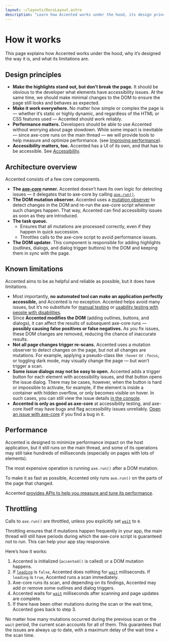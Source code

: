 ```yaml
---
layout: ~/layouts/DocsLayout.astro
description: "Learn how Accented works under the hood, its design principles, architecture, and limitations."
---
```



# How it works

This page explains how Accented works under the hood,
why it’s designed the way it is, and what its limitations are.

<TableOfContents />

## Design principles

- **Make the highlights stand out, but don’t break the page.**
  It should be obvious to the developer what elements have accessibility issues.
  At the same time, we should make minimal changes to the DOM
  to ensure the page still looks and behaves as expected.
- **Make it work everywhere.**
  No matter how simple or complex the page is —
  whether it’s static or highly dynamic,
  and regardless of the HTML or CSS features used —
  Accented should work reliably.
- **Performance matters.**
  Developers should be able to use Accented without worrying about page slowdown.
  While some impact is inevitable — since axe-core runs on the main thread —
  we will provide tools to help measure and optimize performance.
  (see [Improving performance](/getting-started#improving-performance)).
- **Accessibility matters, too.**
  Accented has a UI of its own, and that has to be accessible.
  See [Accessibility](/about#accessibility).

## Architecture overview

Accented consists of a few core components.

- **The [axe-core](https://github.com/dequelabs/axe-core) runner.**
  Accented doesn’t have its own logic for detecting issues —
  it delegates that to axe-core by calling [`axe.run()`](https://www.deque.com/axe/core-documentation/api-documentation/#api-name-axerun).
- **The DOM mutation observer.**
  Accented uses a [mutation observer](https://developer.mozilla.org/en-US/docs/Web/API/MutationObserver)
  to detect changes in the DOM and re-run the axe-core script whenever such changes happen.
  That way, Accented can find accessibility issues as soon as they are introduced.
- **The task queue.**
  - Ensures that all mutations are processed correctly, even if they happen in quick succession.
  - Throttles calls to the axe-core script to avoid performance issues.
- **The DOM updater.**
  This component is responsible for adding highlights
  (outlines, dialogs, and dialog trigger buttons) to the DOM
  and keeping them in sync with the page.

## Known limitations

Accented aims to be as helpful and reliable as possible,
but it does have limitations.

- Most importantly, **no automated tool can make an application perfectly accessible,**
  and Accented is no exception.
  Accented helps avoid many issues, but it’s no substitute
  for [manual testing](https://accessibility.huit.harvard.edu/manual-testing-accessibility)
  or [usability testing with people with disabilities](https://www.section508.gov/test/usability-testing-with-people-with-disabilities/).
- Since **Accented modifies the DOM** (adding outlines, buttons, and dialogs),
  it can affect the results of subsequent axe-core runs —
  **possibly causing false positives or false negatives.**
  As you fix issues, these DOM changes are removed, reducing the chance of inaccurate results.
- **Not all page changes trigger re-scans.**
  Accented uses a mutation observer to detect changes on the page,
  but not all changes are mutations.
  For example, applying a pseudo-class like `:hover` or `:focus`, or toggling dark mode,
  may visually change the page — but won’t trigger a scan.
- **Some issue dialogs may not be easy to open.**
  Accented adds a trigger button for each element with accessibility issues,
  and that button opens the issue dialog.
  There may be cases, however, when the button is hard or impossible to activate,
  for example, if the element is inside a container with hidden overflow,
  or only becomes visible on hover.
  In such cases, you can still view the issue details [in the console](/api#output).
- **Accented is only as good as axe-core** at accessibility testing,
  and axe-core itself may have bugs and flag accessibility issues unreliably.
  [Open an issue with axe-core](https://github.com/dequelabs/axe-core/issues) if you find a bug in it.

## Performance

Accented is designed to minimize performance impact on the host application,
but it still runs on the main thread,
and some of its operations may still take hundreds of milliseconds
(especially on pages with lots of elements).

The most expensive operation is running `axe.run()` after a DOM mutation.

To make it as fast as possible, Accented only runs `axe.run()` on the parts of the page that changed.

Accented [provides APIs to help you measure and tune its performance](/getting-started#improving-performance).

## Throttling

Calls to `axe.run()` are throttled, unless you explicitly set [`wait`](/api#throttlewait) to `0`.

Throttling ensures that if mutations happen frequently in your app,
the main thread will still have periods during which the axe-core script is guaranteed not to run.
This can help your app stay responsive.

Here’s how it works:

1. Accented is initialized (`accented()` is called) or a DOM mutation happens.
1. If [`leading`](/api#throttleleading) is `false`, Accented does nothing for [`wait`](/api#throttlewait) milliseconds.
   If `leading` is `true`, Accented runs a scan immediately.
1. Axe-core runs its scan, and depending on its findings,
   Accented may add or remove some outlines and dialog triggers.
1. Accented waits for [`wait`](/api#throttlewait) milliseconds
   after scanning and page updates are complete.
1. If there have been other mutations during the scan or the wait time,
   Accented goes back to step 3.

No matter how many mutations occurred during the previous scan or the `wait` period,
the current scan accounts for all of them.
This guarantees that the issues are always up to date,
with a maximum delay of the wait time + the scan time.
